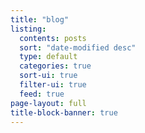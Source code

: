 ```yaml
---
title: "blog"
listing:
  contents: posts
  sort: "date-modified desc"
  type: default
  categories: true
  sort-ui: true
  filter-ui: true
  feed: true  
page-layout: full
title-block-banner: true
---
```

